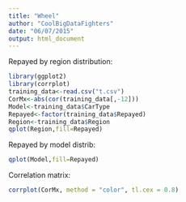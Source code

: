 ```yaml
---
title: "Wheel"
author: "CoolBigDataFighters"
date: "06/07/2015"
output: html_document
---
```


Repayed by region distribution:

```r
library(ggplot2)
library(corrplot)
training_data<-read.csv("t.csv")
CorMx<-abs(cor(training_data[,-12]))
Model<-training_data$CarType
Repayed<-factor(training_data$Repayed)
Region<-training_data$Region
qplot(Region,fill=Repayed)
```

Repayed by model distrib:

```r
qplot(Model,fill=Repayed)
```

Correlation matrix:

```r
corrplot(CorMx, method = "color", tl.cex = 0.8)
```

